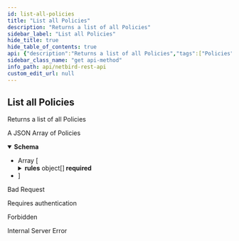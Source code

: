 ```yaml
---
id: list-all-policies
title: "List all Policies"
description: "Returns a list of all Policies"
sidebar_label: "List all Policies"
hide_title: true
hide_table_of_contents: true
api: {"description":"Returns a list of all Policies","tags":["Policies"],"security":[{"BearerAuth":[]},{"TokenAuth":[]}],"responses":{"200":{"description":"A JSON Array of Policies","content":{"application/json":{"schema":{"type":"array","items":{"allOf":[{"type":"object","properties":{"name":{"description":"Policy name identifier","type":"string"},"description":{"description":"Policy friendly description","type":"string"},"enabled":{"description":"Policy status","type":"boolean"},"query":{"description":"Policy Rego query","type":"string"},"rules":{"description":"Policy rule object for policy UI editor","type":"array","items":{"type":"object","properties":{"id":{"description":"Rule ID","type":"string"},"name":{"description":"Rule name identifier","type":"string"},"description":{"description":"Rule friendly description","type":"string"},"enabled":{"description":"Rules status","type":"boolean"},"sources":{"description":"policy source groups","type":"array","items":{"type":"object","properties":{"id":{"description":"Group ID","type":"string"},"name":{"description":"Group Name identifier","type":"string"},"peers_count":{"description":"Count of peers associated to the group","type":"integer"}},"required":["id","name","peers_count"],"title":"GroupMinimum"}},"destinations":{"description":"policy destination groups","type":"array","items":{"type":"object","properties":{"id":{"description":"Group ID","type":"string"},"name":{"description":"Group Name identifier","type":"string"},"peers_count":{"description":"Count of peers associated to the group","type":"integer"}},"required":["id","name","peers_count"],"title":"GroupMinimum"}},"action":{"description":"policy accept or drops packets","type":"string","enum":["accept","drop"]}},"required":["name","sources","destinations","action","enabled"],"title":"PolicyRule"}}},"required":["name","description","enabled","query","rules"],"title":"PolicyMinimum"},{"type":"object","properties":{"id":{"description":"Policy ID","type":"string"}},"required":["id"]}],"title":"Policy"}}}}},"400":{"description":"Bad Request","content":{}},"401":{"description":"Requires authentication","content":{}},"403":{"description":"Forbidden","content":{}},"500":{"description":"Internal Server Error","content":{}}},"method":"get","path":"/api/policies","servers":[{"url":"https://netbird.io","description":"Default server"}],"securitySchemes":{"BearerAuth":{"type":"http","scheme":"bearer","bearerFormat":"JWT"},"TokenAuth":{"type":"apiKey","in":"header","name":"Authorization","description":"Prefix the value with \\\"Token\\\" to indicate the custom authorization type"}},"info":{"title":"NetBird REST API","description":"API to manipulate groups, rules, policies and retrieve information about peers and users","version":"0.0.1"},"postman":{"name":"List all Policies","description":{"content":"Returns a list of all Policies","type":"text/plain"},"url":{"path":["api","policies"],"host":["{{baseUrl}}"],"query":[],"variable":[]},"header":[{"key":"Accept","value":"application/json"}],"method":"GET","auth":{"type":"bearer","bearer":[{"type":"any","value":"<Bearer Token>","key":"token"}]}}}
sidebar_class_name: "get api-method"
info_path: api/netbird-rest-api
custom_edit_url: null
---
```



## List all Policies



Returns a list of all Policies

<div><ApiTabs><TabItem label={"200"} value={"200"}><div>

A JSON Array of Policies

</div><div><MimeTabs schemaType={"response"}><TabItem label={"application/json"} value={"application/json"}><SchemaTabs><TabItem label={"Schema"} value={"Schema"}><details style={{}} data-collapsed={false} open={true}><summary style={{"textAlign":"left"}}><strong>Schema</strong></summary><div style={{"textAlign":"left","marginLeft":"1rem"}}></div><ul style={{"marginLeft":"1rem"}}><li><div style={{"fontSize":"var(--ifm-code-font-size)","opacity":"0.6","marginLeft":"-.5rem","paddingBottom":".5rem"}}>Array [</div></li><SchemaItem collapsible={false} name={"name"} required={true} schemaName={"string"} qualifierMessage={undefined} schema={{"description":"Policy name identifier","type":"string"}}></SchemaItem><SchemaItem collapsible={false} name={"description"} required={true} schemaName={"string"} qualifierMessage={undefined} schema={{"description":"Policy friendly description","type":"string"}}></SchemaItem><SchemaItem collapsible={false} name={"enabled"} required={true} schemaName={"boolean"} qualifierMessage={undefined} schema={{"description":"Policy status","type":"boolean"}}></SchemaItem><SchemaItem collapsible={false} name={"query"} required={true} schemaName={"string"} qualifierMessage={undefined} schema={{"description":"Policy Rego query","type":"string"}}></SchemaItem><SchemaItem collapsible={true} className={"schemaItem"}><details style={{}}><summary style={{}}><strong>rules</strong><span style={{"opacity":"0.6"}}> object[]</span><strong style={{"fontSize":"var(--ifm-code-font-size)","color":"var(--openapi-required)"}}> required</strong></summary><div style={{"marginLeft":"1rem"}}><div style={{"marginTop":".5rem","marginBottom":".5rem"}}>

Policy rule object for policy UI editor

</div><li><div style={{"fontSize":"var(--ifm-code-font-size)","opacity":"0.6","marginLeft":"-.5rem","paddingBottom":".5rem"}}>Array [</div></li><SchemaItem collapsible={false} name={"id"} required={false} schemaName={"string"} qualifierMessage={undefined} schema={{"description":"Rule ID","type":"string"}}></SchemaItem><SchemaItem collapsible={false} name={"name"} required={true} schemaName={"string"} qualifierMessage={undefined} schema={{"description":"Rule name identifier","type":"string"}}></SchemaItem><SchemaItem collapsible={false} name={"description"} required={false} schemaName={"string"} qualifierMessage={undefined} schema={{"description":"Rule friendly description","type":"string"}}></SchemaItem><SchemaItem collapsible={false} name={"enabled"} required={true} schemaName={"boolean"} qualifierMessage={undefined} schema={{"description":"Rules status","type":"boolean"}}></SchemaItem><SchemaItem collapsible={true} className={"schemaItem"}><details style={{}}><summary style={{}}><strong>sources</strong><span style={{"opacity":"0.6"}}> object[]</span><strong style={{"fontSize":"var(--ifm-code-font-size)","color":"var(--openapi-required)"}}> required</strong></summary><div style={{"marginLeft":"1rem"}}><div style={{"marginTop":".5rem","marginBottom":".5rem"}}>

policy source groups

</div><li><div style={{"fontSize":"var(--ifm-code-font-size)","opacity":"0.6","marginLeft":"-.5rem","paddingBottom":".5rem"}}>Array [</div></li><SchemaItem collapsible={false} name={"id"} required={true} schemaName={"string"} qualifierMessage={undefined} schema={{"description":"Group ID","type":"string"}}></SchemaItem><SchemaItem collapsible={false} name={"name"} required={true} schemaName={"string"} qualifierMessage={undefined} schema={{"description":"Group Name identifier","type":"string"}}></SchemaItem><SchemaItem collapsible={false} name={"peers_count"} required={true} schemaName={"integer"} qualifierMessage={undefined} schema={{"description":"Count of peers associated to the group","type":"integer"}}></SchemaItem><li><div style={{"fontSize":"var(--ifm-code-font-size)","opacity":"0.6","marginLeft":"-.5rem"}}>]</div></li></div></details></SchemaItem><SchemaItem collapsible={true} className={"schemaItem"}><details style={{}}><summary style={{}}><strong>destinations</strong><span style={{"opacity":"0.6"}}> object[]</span><strong style={{"fontSize":"var(--ifm-code-font-size)","color":"var(--openapi-required)"}}> required</strong></summary><div style={{"marginLeft":"1rem"}}><div style={{"marginTop":".5rem","marginBottom":".5rem"}}>

policy destination groups

</div><li><div style={{"fontSize":"var(--ifm-code-font-size)","opacity":"0.6","marginLeft":"-.5rem","paddingBottom":".5rem"}}>Array [</div></li><SchemaItem collapsible={false} name={"id"} required={true} schemaName={"string"} qualifierMessage={undefined} schema={{"description":"Group ID","type":"string"}}></SchemaItem><SchemaItem collapsible={false} name={"name"} required={true} schemaName={"string"} qualifierMessage={undefined} schema={{"description":"Group Name identifier","type":"string"}}></SchemaItem><SchemaItem collapsible={false} name={"peers_count"} required={true} schemaName={"integer"} qualifierMessage={undefined} schema={{"description":"Count of peers associated to the group","type":"integer"}}></SchemaItem><li><div style={{"fontSize":"var(--ifm-code-font-size)","opacity":"0.6","marginLeft":"-.5rem"}}>]</div></li></div></details></SchemaItem><SchemaItem collapsible={false} name={"action"} required={true} schemaName={"string"} qualifierMessage={"**Possible values:** [`accept`, `drop`]"} schema={{"description":"policy accept or drops packets","type":"string","enum":["accept","drop"]}}></SchemaItem><li><div style={{"fontSize":"var(--ifm-code-font-size)","opacity":"0.6","marginLeft":"-.5rem"}}>]</div></li></div></details></SchemaItem><SchemaItem collapsible={false} name={"id"} required={true} schemaName={"string"} qualifierMessage={undefined} schema={{"description":"Policy ID","type":"string"}}></SchemaItem><li><div style={{"fontSize":"var(--ifm-code-font-size)","opacity":"0.6","marginLeft":"-.5rem"}}>]</div></li></ul></details></TabItem><TabItem label={"Example (from schema)"} value={"Example (from schema)"}><ResponseSamples responseExample={"[\n  {\n    \"name\": \"string\",\n    \"description\": \"string\",\n    \"enabled\": true,\n    \"query\": \"string\",\n    \"rules\": [\n      {\n        \"id\": \"string\",\n        \"name\": \"string\",\n        \"description\": \"string\",\n        \"enabled\": true,\n        \"sources\": [\n          {\n            \"id\": \"string\",\n            \"name\": \"string\",\n            \"peers_count\": 0\n          }\n        ],\n        \"destinations\": [\n          {\n            \"id\": \"string\",\n            \"name\": \"string\",\n            \"peers_count\": 0\n          }\n        ],\n        \"action\": \"accept\"\n      }\n    ],\n    \"id\": \"string\"\n  }\n]"} language={"json"}></ResponseSamples></TabItem></SchemaTabs></TabItem></MimeTabs></div></TabItem><TabItem label={"400"} value={"400"}><div>

Bad Request

</div><div></div></TabItem><TabItem label={"401"} value={"401"}><div>

Requires authentication

</div><div></div></TabItem><TabItem label={"403"} value={"403"}><div>

Forbidden

</div><div></div></TabItem><TabItem label={"500"} value={"500"}><div>

Internal Server Error

</div><div></div></TabItem></ApiTabs></div>
      